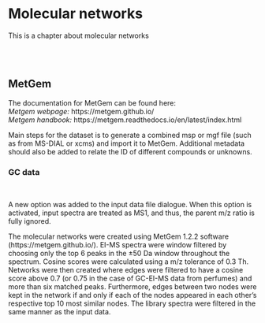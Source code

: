 # **Molecular networks** {#MolecularNetworks}

This is a chapter about molecular networks

<br><br>  

## MetGem
  
The documentation for MetGem can be found here:  
_Metgem webpage:_ https://metgem.github.io/ <br>
_Metgem handbook:_ https://metgem.readthedocs.io/en/latest/index.html <br>

Main steps for the dataset is to generate a combined msp or mgf file (such as from MS-DIAL or xcms) and import it to MetGem. Additional metadata should also be added to relate the ID of different compounds or unknowns.  

### GC data
<br>


A new option was added to the input data file dialogue. When this option is activated, input spectra are treated as MS1, and thus, the parent m/z ratio is fully ignored.

The molecular networks were created using MetGem 1.2.2 software (https://metgem.github.io/). EI-MS spectra were window filtered by choosing only the top 6 peaks in the ±50 Da window throughout the spectrum. Cosine scores were calculated using a m/z tolerance of 0.3 Th. Networks were then created where edges were filtered to have a cosine score above 0.7 (or 0.75 in the case of GC-EI-MS data from perfumes) and more than six matched peaks. Furthermore, edges between two nodes were kept in the network if and only if each of the nodes appeared in each other’s respective top 10 most similar nodes. The library spectra were filtered in the same manner as the input data.
